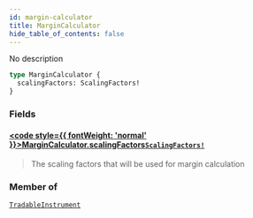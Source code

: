```yaml
---
id: margin-calculator
title: MarginCalculator
hide_table_of_contents: false
---
```








No description

```graphql
type MarginCalculator {
  scalingFactors: ScalingFactors!
}
```


### Fields

#### [<code style={{ fontWeight: 'normal' }}>MarginCalculator.<b>scalingFactors</b></code>](#)<Bullet />[`ScalingFactors!`](/docs/testnet/graphql/objects/scaling-factors) <Badge class="secondary" text="non-null"/> <Badge class="secondary" text="object"/>
> The scaling factors that will be used for margin calculation
> 



### Member of

[`TradableInstrument`](/docs/testnet/graphql/objects/tradable-instrument)  <Badge class="secondary" text="object"/>



